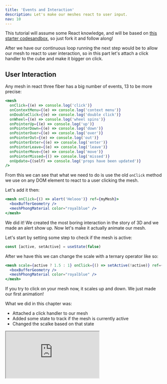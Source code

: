 ```yaml
---
title: 'Events and Interaction'
description: Let's make our meshes react to user input.
nav: 10
---
```


This tutorial will assume some React knowledge, and will be based on [this starter codesandbox](https://codesandbox.io/s/getting-started-01-12q81?from-embed), so just fork it and follow along!

After we have our continuous loop running the next step would be to allow our mesh to react to user interaction, so in this part let's attach a click handler to the cube and make it bigger on click.

## User Interaction

Any mesh in react three fiber has a big number of events, 13 to be more precise:

```jsx
<mesh
  onClick={(e) => console.log('click')}
  onContextMenu={(e) => console.log('context menu')}
  onDoubleClick={(e) => console.log('double click')}
  onWheel={(e) => console.log('wheel spins')}
  onPointerUp={(e) => console.log('up')}
  onPointerDown={(e) => console.log('down')}
  onPointerOver={(e) => console.log('over')}
  onPointerOut={(e) => console.log('out')}
  onPointerEnter={(e) => console.log('enter')}
  onPointerLeave={(e) => console.log('leave')}
  onPointerMove={(e) => console.log('move')}
  onPointerMissed={() => console.log('missed')}
  onUpdate={(self) => console.log('props have been updated')}
/>
```

From this we can see that what we need to do is use the old `onClick` method we use on any DOM element to react to a user clicking the mesh.

Let's add it then:

```jsx
<mesh onClick={() => alert('Helooo')} ref={myMesh}>
  <boxBufferGeometry />
  <meshPhongMaterial color="royalblue" />
</mesh>
```

We did it! We created the most boring interaction in the story of 3D and we made an alert show up. Now let's make it actually animate our mesh.

Let's start by setting some step to check if the mesh is active:

```jsx
const [active, setActive] = useState(false)
```

After we have this we can change the scale with a ternary operator like so:

```jsx
<mesh scale={active ? 1.5 : 1} onClick={() => setActive(!active)} ref={myMesh}>
  <boxBufferGeometry />
  <meshPhongMaterial color="royalblue" />
</mesh>
```

If you try to click on your mesh now, it scales up and down. We just made our first animation!

What we did in this chapter was:

- Attached a click handler to our mesh
- Added some state to track if the mesh is currently active
- Changed the scalke based on that state

<iframe src="https://codesandbox.io/embed/98ppy?codemirror=1&fontsize=14&hidenavigation=1&theme=dark&hidedevtools=1" />

** Exercises **

- Animate other props of the mesh like the `position` or even the `color` of the material.
- Use `onPointerOver` and `onPointerOut` to animate on hover events.

## Next steps

We just created an animation but it looks pretty bland without any transition so in the next chapter let's integrate react spring into our project to make the animation look much better.
